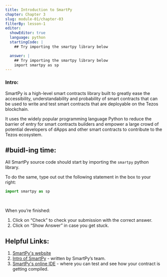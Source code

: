 ```yaml
---
title: Introduction to SmartPy
chapter: Chapter 3
slug: module-01/chapter-03
filterBy: lesson-1
editor:
  showEditor: true
  language: python
  startingCode: |
    ## Try importing the smartpy library below

  answer: |
    ## Try importing the smartpy library below
    import smartpy as sp
---
```


### Intro: 

SmartPy is a high-level smart contracts library built to greatly ease the accessibility, understandability and probability of smart contracts that can be used to write and test smart contracts that are deployable on the Tezos blockchain. 

It uses the widely popular programming language Python to reduce the barrier of entry for smart contracts builders and empower a large crowd of potential developers of dApps and other smart contracts to contribute to the Tezos ecosystem. 



## #buidl-ing time:

All SmartPy source code should start by importing the `smartpy` python library. 

To do the same, type out out the following statement in the box to your right:

```python
import smartpy as sp
```

<br />

When you’re finished:

1. Click on “Check” to check your submission with the correct answer.
2. Click on “Show Answer” in case you get stuck.




## Helpful Links: 


1. [SmartPy's website](https://smartpy.io/)
2. [Intro of SmartPy](https://medium.com/@SmartPy_io/introducing-smartpy-and-smartpy-io-d4013bee7d4e) - written by SmartPy’s team.
3. [SmartPy's online IDE](https://smartpy.io/demo/) - where you can test and see how your contract is getting compiled. 



